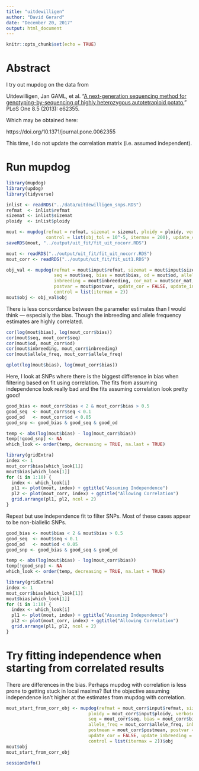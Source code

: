 ```yaml
---
title: "uitdewilligen"
author: "David Gerard"
date: "December 20, 2017"
output: html_document
---
```


```r
knitr::opts_chunk$set(echo = TRUE)
```

# Abstract

I try out mupdog on the data from

Uitdewilligen, Jan GAML, et al. "[A next-generation sequencing method for genotyping-by-sequencing of highly heterozygous autotetraploid potato.](http://journals.plos.org/plosone/article?id=10.1371/journal.pone.0062355)" PLoS One 8.5 (2013): e62355.

Which may be obtained here:

https://doi.org/10.1371/journal.pone.0062355

This time, I do not update the correlation matrix (i.e. assumed independent).

# Run mupdog
```r
library(mupdog)
library(updog)
library(tidyverse)
```

```r
inlist <- readRDS("../data/uitdewilligen_snps.RDS")
refmat  <- inlist$refmat
sizemat <- inlist$sizemat
ploidy  <- inlist$ploidy
```


```r
mout <- mupdog(refmat = refmat, sizemat = sizemat, ploidy = ploidy, verbose = TRUE, num_clust = 7,
               control = list(obj_tol = 10^-5, itermax = 200), update_cor = FALSE)
saveRDS(mout, "../output/uit_fit/fit_uit_nocorr.RDS")
```

```r
mout <- readRDS("../output/uit_fit/fit_uit_nocorr.RDS")
mout_corr <- readRDS("../output/uit_fit/fit_uit1.RDS")
```

```r
obj_val <- mupdog(refmat = mout$input$refmat, sizemat = mout$input$sizemat, ploidy = mout$input$ploidy, verbose = TRUE, 
                  seq = mout$seq, bias = mout$bias, od = mout$od, allele_freq = mout$allele_freq, 
                  inbreeding = mout$inbreeding, cor_mat = mout$cor_mat, postmean = mout$postmean, 
                  postvar = mout$postvar, update_cor = FALSE, update_inbreeding = FALSE, update_allele_freq = FALSE, 
                  control = list(itermax = 2))
mout$obj <- obj_val$obj
```

There is less concordance between the parameter estimates than I would think --- especially the bias. Though the inbreeding and allele frequency estimates are highly correlated.
```r
cor(log(mout$bias), log(mout_corr$bias))
cor(mout$seq, mout_corr$seq)
cor(mout$od, mout_corr$od)
cor(mout$inbreeding, mout_corr$inbreeding)
cor(mout$allele_freq, mout_corr$allele_freq)
```
```r
qplot(log(mout$bias), log(mout_corr$bias))
```


Here, I look at SNPs where there is the biggest difference in bias when filtering based on fit using correlation. The fits from assuming independence look really bad and the fits assuming correlation look pretty good!
```r
good_bias <- mout_corr$bias < 2 & mout_corr$bias > 0.5
good_seq  <- mout_corr$seq < 0.1
good_od   <- mout_corr$od < 0.05
good_snp <- good_bias & good_seq & good_od

temp <- abs(log(mout$bias) - log(mout_corr$bias))
temp[!good_snp] <- NA
which_look <- order(temp, decreasing = TRUE, na.last = TRUE)

library(gridExtra)
index <- 1
mout_corr$bias[which_look[1]]
mout$bias[which_look[1]]
for (i in 1:10) {
  index <- which_look[i]
  pl1 <- plot(mout, index) + ggtitle("Assuming Independence")
  pl2 <- plot(mout_corr, index) + ggtitle("Allowing Correlation")
  grid.arrange(pl1, pl2, ncol = 2)
}
```



Repeat but use independence fit to filter SNPs. Most of these cases appear to be non-biallelic SNPs.
```r
good_bias <- mout$bias < 2 & mout$bias > 0.5
good_seq  <- mout$seq < 0.1
good_od   <- mout$od < 0.05
good_snp <- good_bias & good_seq & good_od

temp <- abs(log(mout$bias) - log(mout_corr$bias))
temp[!good_snp] <- NA
which_look <- order(temp, decreasing = TRUE, na.last = TRUE)

library(gridExtra)
index <- 1
mout_corr$bias[which_look[1]]
mout$bias[which_look[1]]
for (i in 1:10) {
  index <- which_look[i]
  pl1 <- plot(mout, index) + ggtitle("Assuming Independence")
  pl2 <- plot(mout_corr, index) + ggtitle("Allowing Correlation")
  grid.arrange(pl1, pl2, ncol = 2)
}
```


# Try fitting independence when starting from correlated results

There are differences in the bias. Perhaps mupdog with correlation is less prone to getting stuck in local maxima? But the objective assuming independence isn't higher at the estimates from mupdog with correlation.

```r
mout_start_from_corr_obj <- mupdog(refmat = mout_corr$input$refmat, sizemat = mout_corr$input$sizemat, 
                               ploidy = mout_corr$input$ploidy, verbose = TRUE, 
                               seq = mout_corr$seq, bias = mout_corr$bias, od = mout_corr$od, 
                               allele_freq = mout_corr$allele_freq, inbreeding = mout_corr$inbreeding, 
                               postmean = mout_corr$postmean, postvar = mout_corr$postvar, 
                               update_cor = FALSE, update_inbreeding = FALSE, update_allele_freq = FALSE, 
                               control = list(itermax = 2))$obj
mout$obj
mout_start_from_corr_obj
```


```r
sessionInfo()
```



